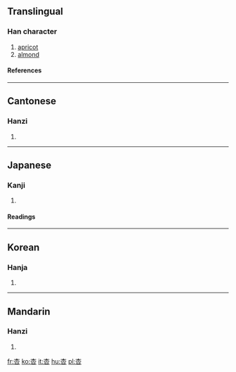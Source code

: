 ==Translingual==
===Han character===
{{Han char|rn=75|rad=木|as=03|sn=7|four=4060<sub>9</sub>|canj=木口 (DR)}}
# [[apricot]]
# [[almond]]
====References====
{{Han ref|kx=0511.140|dkj=14461|dj=0896.020|hdz=21160.040|uh=674F|ud=26447|bh=A7F6|bd=42998}}

----
==Cantonese==
===Hanzi===
{{yue-hanzi|jyut=|y=hang6}}
# {{defn|Cantonese}}

----
==Japanese==
===Kanji===
{{ja-kanji|grade=|rs=木03}}
# {{defn|Japanese}} 
====Readings====
{{ja-readings|on=[[きょう]] (kyō), [[こう]] (kō)|kun=[[あんず]] (anzu)}}

----
==Korean==
===Hanja===
{{ko-hanja|hangeul=행|eumhun=|rv=haeng|mr=haeng|y=hayng}}
# {{defn|Korean}}

----
==Mandarin==
===Hanzi===
{{cmn-hanzi|pin=[[xìng]] (xing4)|wg=hsing<sup>4</sup>}}
# {{defn|Mandarin}}

[[fr:杏]]
[[ko:杏]]
[[it:杏]]
[[hu:杏]]
[[pl:杏]]